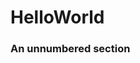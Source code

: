 # HelloWorld {#Linux_Introduction}



### An unnumbered section {-}

<!-- 本章节学习目标： -->
<!-- - 了解什么是shell脚本 -->
<!-- - 了解Linux kernel,  shell, bash and scripting basic -->